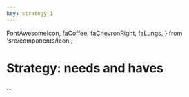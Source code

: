 ```yaml
---
key: strategy-1
---
```


  FontAwesomeIcon,
  faCoffee,
  faChevronRight,
  faLungs,
} from 'src/components/Icon';

# Strategy: needs and haves

...
